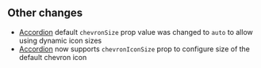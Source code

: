 

## Other changes

- [Accordion](/core/accordion) default `chevronSize` prop value was changed to `auto` to allow using dynamic icon sizes
- [Accordion](/core/accordion) now supports `chevronIconSize` prop to configure size of the default chevron icon
